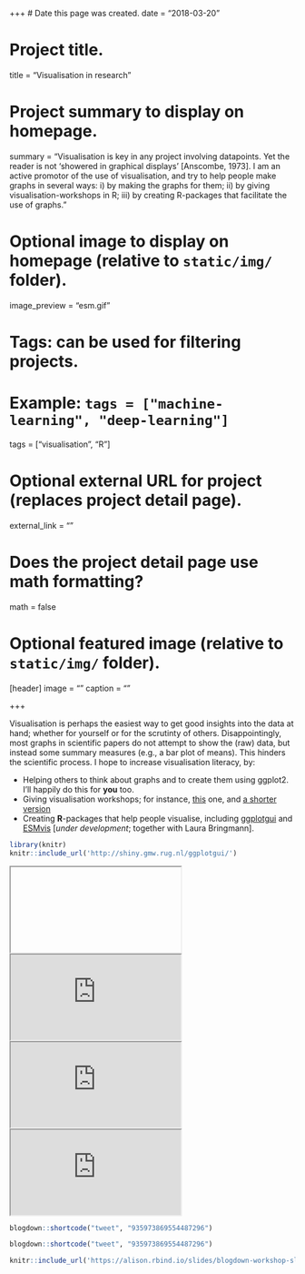 +++
# Date this page was created.
date = "2018-03-20"

# Project title.
title = "Visualisation in research"

# Project summary to display on homepage.
summary = "Visualisation is key in any project involving datapoints. Yet the reader is not 'showered in graphical displays' [Anscombe, 1973]. I am an active promotor of the use of visualisation, and try to help people make graphs in several ways: i) by making the graphs for them; ii) by giving visualisation-workshops in R; iii) by creating R-packages that facilitate the use of graphs."

# Optional image to display on homepage (relative to `static/img/` folder).
image_preview = "esm.gif"

# Tags: can be used for filtering projects.
# Example: `tags = ["machine-learning", "deep-learning"]`
tags = ["visualisation", "R"]

# Optional external URL for project (replaces project detail page).
external_link = ""

# Does the project detail page use math formatting?
math = false

# Optional featured image (relative to `static/img/` folder).
[header]
image = ""
caption = ""

+++

Visualisation is perhaps the easiest way to get good insights into the data at hand; whether for yourself or for the scrutinty of others. Disappointingly, most graphs in scientific papers do not attempt to show the (raw) data, but instead some summary measures (e.g., a bar plot of means). This hinders the scientific process. I hope to increase visualisation literacy, by:

- Helping others to think about graphs and to create them using ggplot2. I'll happily do this for **you** too. 
- Giving visualisation workshops; for instance, [this](http://stulp.gmw.rug.nl/ggplotworkshop/) one, and [a shorter version](http://stulp.gmw.rug.nl/yag/ggplotworkshop/)
- Creating **R**-packages that help people visualise, including [ggplotgui](https://github.com/gertstulp/ggplotgui) and [ESMvis](https://github.com/gertstulp/ESMvis) [_under development_; together with Laura Bringmann].


```r
library(knitr)
knitr::include_url('http://shiny.gmw.rug.nl/ggplotgui/')
```
<iframe> src="http://shiny.gmw.rug.nl/ggplotgui/" </iframe>


<iframe src="https://www.w3schools.com"></iframe>

<iframe src="http://shiny.gmw.rug.nl/ggplotgui/">
  <p>Your browser does not support iframes.</p>
</iframe>

<iframe src="https://www.w3schools.com">
  <p>Your browser does not support iframes.</p>
</iframe>

```r
blogdown::shortcode("tweet", "935973869554487296")
```

```r
blogdown::shortcode("tweet", "935973869554487296")
```

```r
knitr::include_url('https://alison.rbind.io/slides/blogdown-workshop-slides.html#1')
```